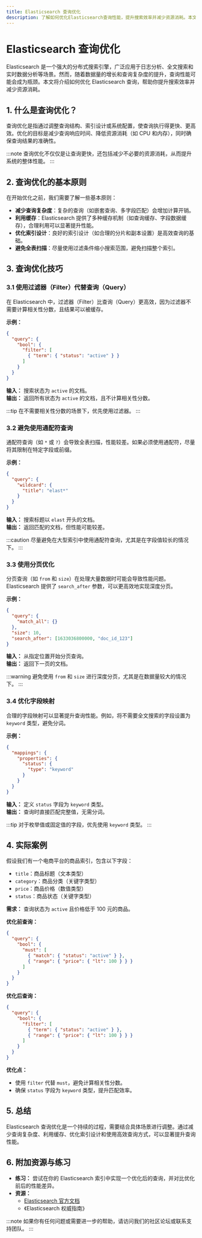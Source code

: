 ```yaml
---
title: Elasticsearch 查询优化
description: 了解如何优化Elasticsearch查询性能，提升搜索效率并减少资源消耗。本文适合初学者，包含实际案例和代码示例。
---
```


# Elasticsearch 查询优化

Elasticsearch 是一个强大的分布式搜索引擎，广泛应用于日志分析、全文搜索和实时数据分析等场景。然而，随着数据量的增长和查询复杂度的提升，查询性能可能会成为瓶颈。本文将介绍如何优化 Elasticsearch 查询，帮助你提升搜索效率并减少资源消耗。

## 1. 什么是查询优化？

查询优化是指通过调整查询结构、索引设计或系统配置，使查询执行得更快、更高效。优化的目标是减少查询响应时间、降低资源消耗（如 CPU 和内存），同时确保查询结果的准确性。

:::note
查询优化不仅仅是让查询更快，还包括减少不必要的资源消耗，从而提升系统的整体性能。
:::

## 2. 查询优化的基本原则

在开始优化之前，我们需要了解一些基本原则：

- **减少查询复杂度**：复杂的查询（如嵌套查询、多字段匹配）会增加计算开销。
- **利用缓存**：Elasticsearch 提供了多种缓存机制（如查询缓存、字段数据缓存），合理利用可以显著提升性能。
- **优化索引设计**：良好的索引设计（如合理的分片和副本设置）是高效查询的基础。
- **避免全表扫描**：尽量使用过滤条件缩小搜索范围，避免扫描整个索引。

## 3. 查询优化技巧

### 3.1 使用过滤器（Filter）代替查询（Query）

在 Elasticsearch 中，过滤器（Filter）比查询（Query）更高效，因为过滤器不需要计算相关性分数，且结果可以被缓存。

**示例：**

```json
{
  "query": {
    "bool": {
      "filter": [
        { "term": { "status": "active" } }
      ]
    }
  }
}
```

**输入：** 搜索状态为 `active` 的文档。<br />
**输出：** 返回所有状态为 `active` 的文档，且不计算相关性分数。

:::tip
在不需要相关性分数的场景下，优先使用过滤器。
:::

### 3.2 避免使用通配符查询

通配符查询（如 `*` 或 `?`）会导致全表扫描，性能较差。如果必须使用通配符，尽量将其限制在特定字段或前缀。

**示例：**

```json
{
  "query": {
    "wildcard": {
      "title": "elast*"
    }
  }
}
```

**输入：** 搜索标题以 `elast` 开头的文档。<br />
**输出：** 返回匹配的文档，但性能可能较差。

:::caution
尽量避免在大型索引中使用通配符查询，尤其是在字段值较长的情况下。
:::

### 3.3 使用分页优化

分页查询（如 `from` 和 `size`）在处理大量数据时可能会导致性能问题。Elasticsearch 提供了 `search_after` 参数，可以更高效地实现深度分页。

**示例：**

```json
{
  "query": {
    "match_all": {}
  },
  "size": 10,
  "search_after": [1633036800000, "doc_id_123"]
}
```

**输入：** 从指定位置开始分页查询。<br />
**输出：** 返回下一页的文档。

:::warning
避免使用 `from` 和 `size` 进行深度分页，尤其是在数据量较大的情况下。
:::

### 3.4 优化字段映射

合理的字段映射可以显著提升查询性能。例如，将不需要全文搜索的字段设置为 `keyword` 类型，避免分词。

**示例：**

```json
{
  "mappings": {
    "properties": {
      "status": {
        "type": "keyword"
      }
    }
  }
}
```

**输入：** 定义 `status` 字段为 `keyword` 类型。<br />
**输出：** 查询时直接匹配完整值，无需分词。

:::tip
对于枚举值或固定值的字段，优先使用 `keyword` 类型。
:::

## 4. 实际案例

假设我们有一个电商平台的商品索引，包含以下字段：

- `title`：商品标题（文本类型）
- `category`：商品分类（关键字类型）
- `price`：商品价格（数值类型）
- `status`：商品状态（关键字类型）

**需求：** 查询状态为 `active` 且价格低于 100 元的商品。

**优化前查询：**

```json
{
  "query": {
    "bool": {
      "must": [
        { "match": { "status": "active" } },
        { "range": { "price": { "lt": 100 } } }
      ]
    }
  }
}
```

**优化后查询：**

```json
{
  "query": {
    "bool": {
      "filter": [
        { "term": { "status": "active" } },
        { "range": { "price": { "lt": 100 } } }
      ]
    }
  }
}
```

**优化点：**
- 使用 `filter` 代替 `must`，避免计算相关性分数。
- 确保 `status` 字段为 `keyword` 类型，提升匹配效率。

## 5. 总结

Elasticsearch 查询优化是一个持续的过程，需要结合具体场景进行调整。通过减少查询复杂度、利用缓存、优化索引设计和使用高效查询方式，可以显著提升查询性能。

## 6. 附加资源与练习

- **练习：** 尝试在你的 Elasticsearch 索引中实现一个优化后的查询，并对比优化前后的性能差异。
- **资源：**
  - [Elasticsearch 官方文档](https://www.elastic.co/guide/en/elasticsearch/reference/current/index.html)
  - 《Elasticsearch 权威指南》

:::note
如果你有任何问题或需要进一步的帮助，请访问我们的社区论坛或联系支持团队。
:::